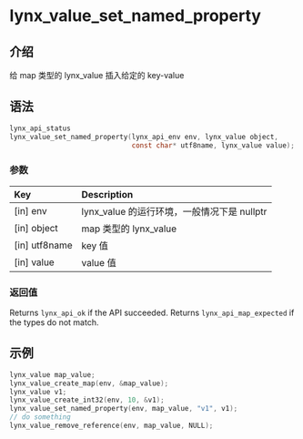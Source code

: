 # lynx_value_set_named_property

## 介绍

给 map 类型的 lynx_value 插入给定的 key-value

## 语法

```c
lynx_api_status
lynx_value_set_named_property(lynx_api_env env, lynx_value object,
                              const char* utf8name, lynx_value value);
```

### 参数

| Key           | Description                                                  |
|:--------------|:-------------------------------------------------------------|
| [in] env      | lynx_value 的运行环境，一般情况下是 nullptr |
| [in] object   | map 类型的 lynx_value                             |
| [in] utf8name | key 值                             |
| [in] value    | value 值                                         |

### 返回值

Returns `lynx_api_ok` if the API succeeded. Returns `lynx_api_map_expected` if the types do not match.

## 示例

```c
lynx_value map_value;
lynx_value_create_map(env, &map_value);
lynx_value v1;
lynx_value_create_int32(env, 10, &v1);
lynx_value_set_named_property(env, map_value, "v1", v1);
// do something
lynx_value_remove_reference(env, map_value, NULL);
```